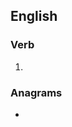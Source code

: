 ==English==

===Verb===
{{head|en|verb form}}

# {{en-archaic second-person singular of|die|lang=en}}

===Anagrams===
* {{anagrams|en|a=deist|Deist|deist|deïst|diets|dites|diëts|edits|sited|stied|tides}}